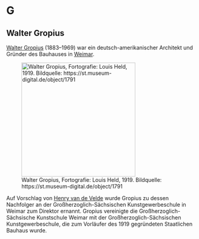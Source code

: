 # G

## Walter Gropius

<a href="https://www.wikidata.org/wiki/Q61071">Walter Gropius</a> (1883–1969) war ein deutsch-amerikanischer Architekt und Gründer des Bauhauses in <a href="https://www.geonames.org/2812482/weimar.html">Weimar</a>.

![Walter Gropius, Fortografie: Louis Held, 1919. Bildquelle: https://st.museum-digital.de/object/1791](https://upload.wikimedia.org/wikipedia/commons/b/b5/WalterGropius-1919.jpg){width=300}

Auf Vorschlag von <a href="https://de.wikipedia.org/wiki/Henry_van_de_Velde">Henry van de Velde</a> wurde Gropius zu dessen Nachfolger an der Großherzoglich-Sächsischen Kunstgewerbeschule in Weimar zum Direktor ernannt. Gropius vereinigte die Großherzoglich-Sächsische Kunstschule Weimar mit der Großherzoglich-Sächsischen Kunstgewerbeschule, die zum Vorläufer des 1919 gegründeten Staatlichen Bauhaus wurde.